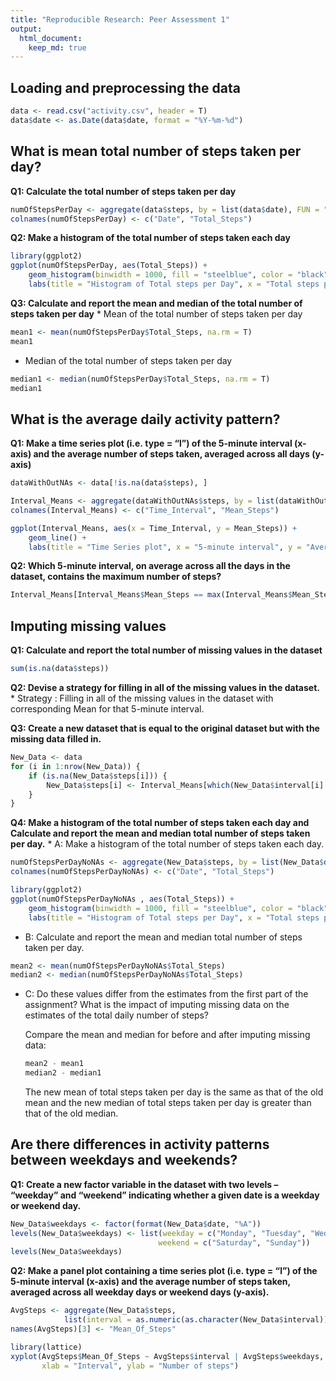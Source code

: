 ```yaml
---
title: "Reproducible Research: Peer Assessment 1"
output: 
  html_document:
    keep_md: true
---
```



## Loading and preprocessing the data

```r
data <- read.csv("activity.csv", header = T)
data$date <- as.Date(data$date, format = "%Y-%m-%d")
```

## What is mean total number of steps taken per day?

**Q1: Calculate the total number of steps taken per day**
```r
numOfStepsPerDay <- aggregate(data$steps, by = list(data$date), FUN = "sum")
colnames(numOfStepsPerDay) <- c("Date", "Total_Steps")
```

**Q2: Make a histogram of the total number of steps taken each day**
```r
library(ggplot2)
ggplot(numOfStepsPerDay, aes(Total_Steps)) + 
	geom_histogram(binwidth = 1000, fill = "steelblue", color = "black") +
	labs(title = "Histogram of Total steps per Day", x = "Total steps per Day")
```

**Q3: Calculate and report the mean and median of the total number of steps taken per day**
* Mean of the total number of steps taken per day
```r
mean1 <- mean(numOfStepsPerDay$Total_Steps, na.rm = T)
mean1
```

* Median of the total number of steps taken per day
```r
median1 <- median(numOfStepsPerDay$Total_Steps, na.rm = T)
median1
```
## What is the average daily activity pattern?
**Q1: Make a time series plot (i.e. type = "l") of the 5-minute interval (x-axis) and the average number of steps taken, averaged across all days (y-axis)**
```r
dataWithOutNAs <- data[!is.na(data$steps), ]

Interval_Means <- aggregate(dataWithOutNAs$steps, by = list(dataWithOutNAs$interval), FUN = mean)
colnames(Interval_Means) <- c("Time_Interval", "Mean_Steps")

ggplot(Interval_Means, aes(x = Time_Interval, y = Mean_Steps)) +
	geom_line() + 
	labs(title = "Time Series plot", x = "5-minute interval", y = "Average Number of Steps")
```
**Q2: Which 5-minute interval, on average across all the days in the dataset, contains the maximum number of steps?**
```r
Interval_Means[Interval_Means$Mean_Steps == max(Interval_Means$Mean_Steps), ]$Time_Interval
```
## Imputing missing values
**Q1: Calculate and report the total number of missing values in the dataset**
```r
sum(is.na(data$steps))
```

**Q2: Devise a strategy for filling in all of the missing values in the dataset.**
* Strategy : Filling in all of the missing values in the dataset with corresponding Mean for that 5-minute interval.

**Q3: Create a new dataset that is equal to the original dataset but with the missing data filled in.**
```r
New_Data <- data 
for (i in 1:nrow(New_Data)) {
    if (is.na(New_Data$steps[i])) {
        New_Data$steps[i] <- Interval_Means[which(New_Data$interval[i] == Interval_Means$Time_Interval), ]$Mean_Steps
    }
}
```

**Q4: Make a histogram of the total number of steps taken each day and Calculate and report the mean and median total number of steps taken per day.**
* A: Make a histogram of the total number of steps taken each day.
```r
numOfStepsPerDayNoNAs <- aggregate(New_Data$steps, by = list(New_Data$date), FUN = sum)
colnames(numOfStepsPerDayNoNAs) <- c("Date", "Total_Steps")

library(ggplot2)
ggplot(numOfStepsPerDayNoNAs , aes(Total_Steps)) + 
	geom_histogram(binwidth = 1000, fill = "steelblue", color = "black") +
	labs(title = "Histogram of Total steps per Day", x = "Total steps per Day")
```
* B: Calculate and report the mean and median total number of steps taken per day.
```r
mean2 <- mean(numOfStepsPerDayNoNAs$Total_Steps)
median2 <- median(numOfStepsPerDayNoNAs$Total_Steps)
```

* C: Do these values differ from the estimates from the first part of the assignment? What is the impact of imputing missing data on the estimates of the total daily number of steps?
 
  Compare the mean and median for before and after imputing missing data:
```r
mean2 - mean1
median2 - median1
```
  The new mean of total steps taken per day is the same as that of the old mean and the new median of total steps taken per day is greater than that of the old median.

## Are there differences in activity patterns between weekdays and weekends?
**Q1: Create a new factor variable in the dataset with two levels – “weekday” and “weekend” indicating whether a given date is a weekday or weekend day.**
```r
New_Data$weekdays <- factor(format(New_Data$date, "%A"))
levels(New_Data$weekdays) <- list(weekday = c("Monday", "Tuesday", "Wednesday", "Thursday", "Friday"),
                                 weekend = c("Saturday", "Sunday"))
levels(New_Data$weekdays)
```

**Q2: Make a panel plot containing a time series plot (i.e. type = "l") of the 5-minute interval (x-axis) and the average number of steps taken, averaged across all weekday days or weekend days (y-axis).**
```r
AvgSteps <- aggregate(New_Data$steps, 
            list(interval = as.numeric(as.character(New_Data$interval)), weekdays = New_Data$weekdays), FUN = mean)
names(AvgSteps)[3] <- "Mean_Of_Steps"

library(lattice)
xyplot(AvgSteps$Mean_Of_Steps ~ AvgSteps$interval | AvgSteps$weekdays, layout = c(1, 2), type = "l", 
       xlab = "Interval", ylab = "Number of steps")
```
